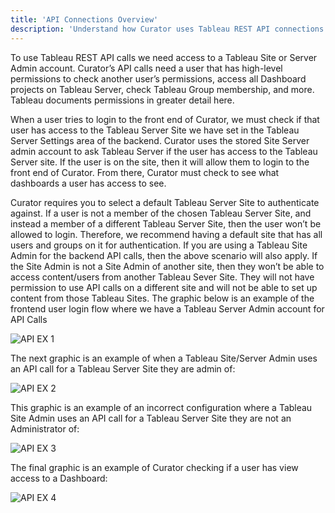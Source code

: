 ---
title: 'API Connections Overview'
description: 'Understand how Curator uses Tableau REST API connections for authentication and permission checking between Tableau Server and Curator frontend users.'
---

To use Tableau REST API calls we need access to a Tableau Site or Server Admin account. Curator’s API calls
need a user that has high-level permissions to check another user’s permissions, access all Dashboard
projects on Tableau Server, check Tableau Group membership, and more. Tableau documents permissions in greater detail here.

When a user tries to login to the front end of Curator, we must check if that user has access to the Tableau
Server Site we have set in the Tableau Server Settings area of the backend. Curator uses the stored Site
Server admin account to ask Tableau Server if the user has access to the Tableau Server site. If the user is
on the site, then it will allow them to login to the front end of Curator. From there, Curator must check to
see what dashboards a user has access to see.

Curator requires you to select a default Tableau Server Site to authenticate against. If a user is not a
member of the chosen Tableau Server Site, and instead a member of a different Tableau Server Site, then the
user won’t be allowed to login. Therefore, we recommend having a default site that has all users and groups
on it for authentication. If you are using a Tableau Site Admin for the backend API calls, then the above
scenario will also apply. If the Site Admin is not a Site Admin of another site, then they won’t be able to
access content/users from another Tableau Sever Site. They will not have permission to use API calls on a
different site and will not be able to set up content from those Tableau Sites.
The graphic below is an example of the frontend user login flow where we have a Tableau Server Admin account for API Calls

![API EX 1](/assets/images/server_management/architecture/api-ex1.png)

The next graphic is an example of when a Tableau Site/Server Admin uses an API call for a Tableau Server Site
they are admin of:

![API EX 2](/assets/images/server_management/architecture/api-ex2.png)

This graphic is an example of an incorrect configuration where a Tableau Site Admin uses an API call for a
Tableau Server Site they are not an Administrator of:

![API EX 3](/assets/images/server_management/architecture/api-ex3.png)

The final graphic is an example of Curator checking if a user has view access to a Dashboard:

![API EX 4](/assets/images/server_management/architecture/api-ex4.png)
